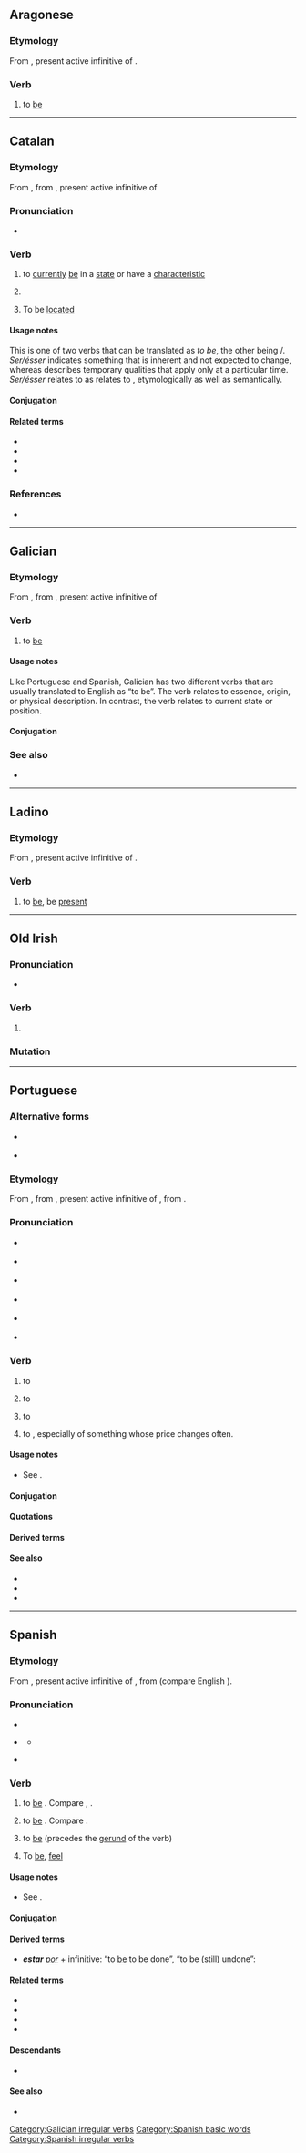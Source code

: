 ==Aragonese==

===Etymology===
From {{inh|an|la|stāre||stand}}, present active infinitive of {{m|la|stō||stand}}.

===Verb===
{{head|an|verb}}

# to [[be]]

----

==Catalan==

===Etymology===
From {{inh|ca|pro|estar}}, from {{inh|ca|la|stāre||stand}}, present active infinitive of {{m|la|stō||stand}}

===Pronunciation===
* {{rhymes|a(ɾ)|lang=ca}}

===Verb===
{{ca-verb|pres_1_sg=estic}}

# {{lb|ca|transitive|copular}} to [[currently]] [[be]] in a [[state]] or have a [[characteristic]] {{gloss|Used to connect a noun to an adjective that describes a temporary state of being.}}
#: {{ux|ca|'''Estic''' cansada.|I '''am''' tired.|inline=1}}
# {{lb|ca|auxiliary}} {{non-gloss definition|Used to form the [[continuous]] [[aspect]], together with a [[present participle]].}}
#: {{ux|ca|Ja '''està''' dormint.|He '''is''' already sleeping.|inline=1}}
# {{lb|ca|intransitive|+adverbial phrase}} To be [[located]] {{gloss|to be in a place}}
#: {{ux|ca|La Torre Eiffel '''està''' a París.|The Eiffel Tower '''is''' in Paris.|inline=1}}

====Usage notes====
This is one of two verbs that can be translated as ''to be'', the other being {{m|ca|ser}}/{{m|ca|ésser}}. ''Ser/ésser'' indicates something that is inherent and not expected to change, whereas {{m|ca|estar}} describes temporary qualities that apply only at a particular time. ''Ser/ésser'' relates to {{m|ca|estar}} as {{m|en|essence}} relates to {{m|en|state}}, etymologically as well as semantically.

====Conjugation====
{{ca-conj-estar}}

====Related terms====
* {{l|ca|estada}}
* {{l|ca|estadant}}
* {{l|ca|estar-se}}
* {{l|ca|estaria}}

===References===
* {{R:IEC4}}

----

==Galician==

===Etymology===
From {{inh|gl|roa-opt|estar}}, from {{inh|gl|la|stāre||stand}}, present active infinitive of {{m|la|stō||stand}}

===Verb===
{{gl-verb|est|ar|pres=estou|pret=estiven|part=estado}}

# to [[be]]

====Usage notes====
Like Portuguese and Spanish, Galician has two different verbs that are usually translated to English as “to be”. The verb {{m|gl|ser}} relates to essence, origin, or physical description. In contrast, the verb {{m|gl|estar}} relates to current state or position.

====Conjugation====
{{gl-conj (estar)}}

===See also===
* {{l|gl|ser}}

[[Category:Galician irregular verbs]]

----

==Ladino==

===Etymology===
From {{inh|lad|la|stāre||stand}}, present active infinitive of {{m|la|stō||stand}}.

===Verb===
{{lad-verb|l}}

# to [[be]], be [[present]]

----

==Old Irish==

===Pronunciation===
* {{IPA|/ˈestar/|lang=sga}}

===Verb===
{{head|sga|verb form|head=·estar}}

# {{inflection of|ithid||3|s|pres|subj|conjunct|lang=sga}}

===Mutation===
{{sga-mutation|e|star|p=·}}

----

==Portuguese==

===Alternative forms===
* {{l|pt|tá}} {{qualifier|Brazil|nonstandard}}
* {{l|pt|tar}} {{qualifier|Portugal|nonstandard}}

===Etymology===
From {{inh|pt|roa-opt|estar}}, from {{inh|pt|la|stāre||stand}}, present active infinitive of {{m|la|stō||stand}}, from {{inh|pt|ine-pro|*steh₂-}}.

===Pronunciation===
* {{a|Portugal}} {{IPA|/iʃ.ˈtaɾ/|/ɨʃ.ˈtaɾ/|/ˈʃtaɾ/|lang=pt}}
* {{a|Portugal|nonstandard}} {{IPA|/ˈtaɾ/|lang=pt}}
* {{a|Paulista}} {{IPA|/is.ˈta(ɾ)/|/is.ˈta(ɹ)/|lang=pt}}
* {{a|Carioca}} {{IPA|/iʃ.ˈta(χ)/|lang=pt}}
* {{a|Brazil|nonstandard}} {{IPA|/ˈta/|lang=pt}}
* {{a|Brazil}} {{homophones|está|lang=pt}}

===Verb===
{{pt-verb||estar}}

# {{senseid|pt|to be in a place}} {{indtr|pt|em|-another locational preposition}} to {{l|en|be}} {{gloss|indicates location in space}}
#: {{ux|pt|Onde '''estás'''?|Where '''are you'''?|inline=1}}
#: {{ux|pt|'''Estou''' em casa.|'''I am''' at home.|inline=1}}
# {{senseid|pt|to be in a transient state}} {{lb|pt|copulative}} to {{l|en|be}} {{gloss|denotes a [[transient]] quality; a quality expected to change}}
#: {{ux|pt|O tempo '''estava''' frio.|The weather '''was''' cold (''at that moment'').|inline=1}}
#: {{ux|pt|'''Estás''' louco?|'''Are''' you crazy (''right now'')?|inline=1}}
#: {{ux|pt|A maçã '''está''' madura.|The apple '''is''' ripe.|inline=1}}
# {{senseid|pt|forms the progressive}} {{indtr|pt|a|aux=infinitive (Portugal) or with the gerund (Brazil)}} to {{l|en|be}} {{gloss|''forms the {{l|en|progressive}} aspect''}}
#: {{ux|pt|Ela '''está''' cantando? / Ela '''está''' a cantar?|'''Is''' she singing?|inline=1}}
#: {{ux|pt|'''Estavam''' trabalhando muito.|'''They were''' working a lot.|inline=1}}
#: {{ux|pt|'''Estávamos''' a ler muito.|'''We had been''' reading a lot.|inline=1}}
#: {{ux|pt|'''Estaremos''' a ler livros.|'''We will be''' reading books.|inline=1}}
# {{senseid|pt|to cost}} {{lb|pt|transitive}} to {{l|en|cost}} {{gloss|to be worth a certain amount of money}}, especially of something whose price changes often.
#: {{syn|pt|custar}}
#: {{ux|pt|O quilo de maçã '''está''' a dois euros.|t=A kilogram of apples '''costs''' two euros.}}

====Usage notes====
* See {{m|pt|ser}}.

====Conjugation====
{{pt-conj||estar}}

====Quotations====
{{seeCites}}

====Derived terms====
{{der4
|{{l|pt|está bem}}
|{{l|pt|estar a fim}}
|{{l|pt|estar com}}
|{{l|pt|estar fora de si}}
|{{l|pt|estar frito}}
|{{l|pt|estar para}}
|{{l|pt|estar para nascer}}
|{{l|pt|estar por}}
|{{l|pt|estar por dentro}}
|{{l|pt|estar por fora}}
|{{l|pt|não estar com nada}}
|{{l|pt|não estar nem aí}}
|lang=pt}}

====See also====
* {{l|pt|ser}}
* {{l|pt|ter}}
* {{l|pt|haver}}

----

==Spanish==

===Etymology===
From {{inh|es|la|stāre||stand}}, present active infinitive of {{m|la|stō||stand}}, from {{inh|es|ine-pro|*steh₂-}} (compare English {{m|en|stand}}).

===Pronunciation===
* {{es-IPA}}
* {{a|LAm}} {{IPA|lang=es|/esˈtaɾ/}}
** {{a|Rioplatense}} {{IPA|/eːʰˈtaɾ/|lang=es}}
* {{audio|es-us-estar.ogg|Audio (US)|lang=es}}

===Verb===
{{es-verb|est|ar|pres=estoy|pret=estuve}}

# to [[be]] {{gloss|have a ([[transient]]) location in space}}. Compare {{m|es|ser}}, {{m|es|quedar}}.
#: {{ux|es|¿Dónde '''estás'''?|Where '''are''' you?|inline=1}}
#: {{ux|es|'''Estoy''' en casa.|I '''am''' at home.|inline=1}}
# to [[be]] {{gloss|Denotes a copula, in a [[transient]] fashion}}. Compare {{m|es|ser}}.
#: {{ux|es|El tiempo '''estaba''' frío.|The weather '''was''' cold [back then].|inline=1}}
#: {{ux|es|¿'''Estás''' feliz?|'''Are''' you happy [right now]?|inline=1}}
#: {{ux|es|El vaso '''está''' roto.|The vase '''is''' broken. (''estar'', rather than ''ser'', precedes a past participle that is an adjective instead of a [[passive voice|passive verb]])}}
# to [[be]] {{gloss|Auxiliary verb for the [[progressive]]/[[continuous]] [[aspect]]}} (precedes the [[gerund]] of the verb)
#: {{ux|es|Ella '''está''' cantando.|She '''is''' singing.|inline=1}}
# {{lb|es|reflexive}} To [[be]], [[feel]] {{gloss|Denotes a copula, in a [[transient]] fashion}}

====Usage notes====
* See {{m|es|ser}}.

====Conjugation====
{{es-conj-ar|p=estar|est|combined=1}}
{{es-conj-ar|p=estar|est|ref=1}}

====Derived terms====
* '''''estar''' [[por]]'' + infinitive: “to [[be]] to be done”, “to be (still) undone”:
*: {{ux|es|[[esto|Esto]] todavía '''está''' por [[hacer]].|This is still to be done.}}

====Related terms====
* {{l|es|estado}}
* {{l|es|estadía}}
* {{l|es|estancia}}
* {{l|es|estación}}

====Descendants====
* {{desc|hil|istar|bor=1}}

====See also====
* {{l|es|ser}}

[[Category:Spanish basic words]]
[[Category:Spanish irregular verbs]]
